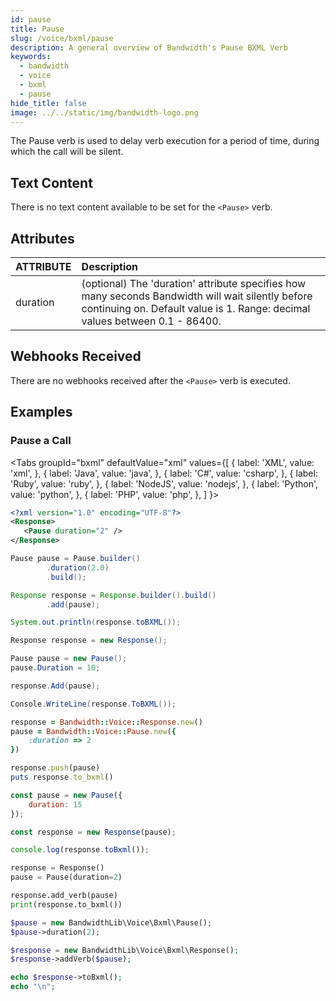 ```yaml
---
id: pause
title: Pause
slug: /voice/bxml/pause
description: A general overview of Bandwidth's Pause BXML Verb
keywords:
  - bandwidth
  - voice
  - bxml
  - pause
hide_title: false
image: ../../static/img/bandwidth-logo.png
---
```



The Pause verb is used to delay verb execution for a period of time, during which the call will be silent.

## Text Content

There is no text content available to be set for the `<Pause>` verb.

## Attributes

| ATTRIBUTE | Description                                                                                            |
|:----------|:-------------------------------------------------------------------------------------------------------|
| duration  | (optional) The 'duration' attribute specifies how many seconds Bandwidth will wait silently before continuing on. Default value is 1. Range: decimal values between 0.1 - 86400. |


## Webhooks Received

There are no webhooks received after the `<Pause>` verb is executed.

## Examples

### Pause a Call

<Tabs
  groupId="bxml"
  defaultValue="xml"
  values={[
    { label: 'XML', value: 'xml', },
    { label: 'Java', value: 'java', },
    { label: 'C#', value: 'csharp', },
    { label: 'Ruby', value: 'ruby', },
    { label: 'NodeJS', value: 'nodejs', },
    { label: 'Python', value: 'python', },
    { label: 'PHP', value: 'php', },
  ]
}>
<TabItem value="xml">

```xml
<?xml version="1.0" encoding="UTF-8"?>
<Response>
   <Pause duration="2" />
</Response>
```

</TabItem>
<TabItem value="java">

```java
Pause pause = Pause.builder()
        .duration(2.0)
        .build();

Response response = Response.builder().build()
        .add(pause);

System.out.println(response.toBXML());
```

</TabItem>
<TabItem value="csharp">

```csharp
Response response = new Response();

Pause pause = new Pause();
pause.Duration = 10;

response.Add(pause);

Console.WriteLine(response.ToBXML());
```

</TabItem>
<TabItem value="ruby">

```ruby
response = Bandwidth::Voice::Response.new()
pause = Bandwidth::Voice::Pause.new({
    :duration => 2
})

response.push(pause)
puts response.to_bxml()
```

</TabItem>
<TabItem value="nodejs">

```js
const pause = new Pause({
    duration: 15
});

const response = new Response(pause);

console.log(response.toBxml());
```

</TabItem>
<TabItem value="python">

```python
response = Response()
pause = Pause(duration=2)

response.add_verb(pause)
print(response.to_bxml())
```

</TabItem>
<TabItem value="php">

```php
$pause = new BandwidthLib\Voice\Bxml\Pause();
$pause->duration(2);

$response = new BandwidthLib\Voice\Bxml\Response();
$response->addVerb($pause);

echo $response->toBxml();
echo "\n";
```

</TabItem>
</Tabs>

